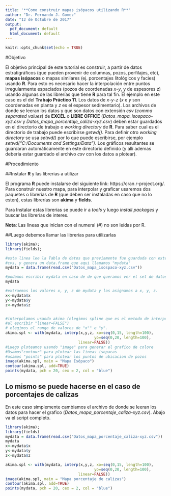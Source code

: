 ```yaml
---
title: '**Como construir mapas isópacos utilizando R**'
author: "Dr. Fernando J. Gomez"
date: "12 de Octubre de 2017"
output:
  pdf_document: default
  html_document: default
---
```


```r
knitr::opts_chunk$set(echo = TRUE)
```

#Objetivo

El objetivo principal de este tutorial es construir, a partir de datos estratigráficos (que pueden provenir de columnas, pozos, perfilajes, etc), **mapas isópacos** o mapas similares (ej. porcentajes litológicos y facies) usando **R**. Para esto es necesario hacer la interpolación entre puntos irregularmente espaciados (pozos de coordenadas *x*-*y*, y de espesores *z*) usando algunas de las librerías que tiene **R** para tal fin. El ejemplo en este caso es el del **Trabajo Práctico 11**. Los datos de *x*-*y*-*z* (*x* e *y* son coordenadas en planta y *z* es el espesor sedimentario). Los archivos de donde se leeran los datos y que son datos con extensión *csv* (*comma separated values*) de **EXCEL** o **LIBRE OFFICE** (*Datos_mapa_isospaco-xyz.csv* y *Datos_mapa_porcentaje_caliza-xyz.csv*) deben estar guardados en el directorio de trabajo o *working directory* de **R**.
Para saber cual es el directorio de trabajo puede escribirse *getwd()*. Para definir otro *working directory* se usa *setwd()* por lo que puede escribirse, por ejemplo *setwd("C:/Documents and Settings/Data")*. Los gráficos resultantes se guardaran automáticamente en este directorio definido (y allí ademas deberia estar guardado el archivo *csv* con los datos a plotear).

#Procedimiento

##Instalar **R** y las librerias a utilizar

El programa **R** puede instalarse del siguiente link: https://cran.r-project.org/.
Para construir nuestro mapa, para interpolar y graficar usaremos dos paquetes o librerías de **R** (que deben ser instaladas en caso que no lo esten), estas librerías son **akima** y **fields**.

Para Instalar estas librerías se puede ir a *tools* y luego *install packages* y buscar las librerías de interes.

**Nota**: Las lineas que inician con el numeral (#) no son leídas por R.

##Luego debemos llamar las librerias para utilizarlas

```r
library(akima);
library(fields);

#esta linea lee la Tabla de datos que previamente fue guardada con extension
#cvs, y genera un data.frame que aqui llamamos "mydata"
mydata = data.frame(read.csv("Datos_mapa_isospaco-xyz.csv"))

#podemos escribir mydata en caso de de que queramos ver el set de datos a usar
mydata

#extraemos los valores x, y, z de mydata y los asignamos a x, y, z.
x<-mydata$x
y<-mydata$y
z<-mydata$z


#interpolamos usando akima (elegimos spline que es el metodo de interpolacion
#al escribir "linear=FALSE")
# elegimos el rango de valores de "x"" e "y".
akima.spl <- with(mydata, interp(x,y,z, xo=seq(0,15, length=100),
                                       yo=seq(0,20, length=100),
                                linear=FALSE))
#Luego ploteamos usando "image" para generar el grafico de colore
#Usamos"contour" para plotear las lineas isopacas
#usamos "points" para plotear los puntos de ubicacion de pozos
image(akima.spl, main = "Mapa Isópaco")
contour(akima.spl, add=TRUE)
points(mydata, pch = 20, cex = 2, col = "blue")
```

## Lo mismo se puede hacerse en el caso de porcentajes de calizas

En este caso simplemente cambiamos el archivo de donde se leeran los datos para hacer el grafico (*Datos_mapa_porcentaje_caliza-xyz.csv*). Abajo va el script completo.

```r
library(akima);
library(fields)
mydata = data.frame(read.csv("Datos_mapa_porcentaje_caliza-xyz.csv"))
mydata
x<-mydata$x
y<-mydata$y
z<-mydata$z

akima.spl <- with(mydata, interp(x,y,z, xo=seq(0,15, length=100),
                                       yo=seq(0,20, length=100),
                                linear=FALSE))
image(akima.spl, main = "Mapa porcentaje de calizas")
contour(akima.spl, add=TRUE)
points(mydata, pch = 20, cex = 2, col = "blue")
```

